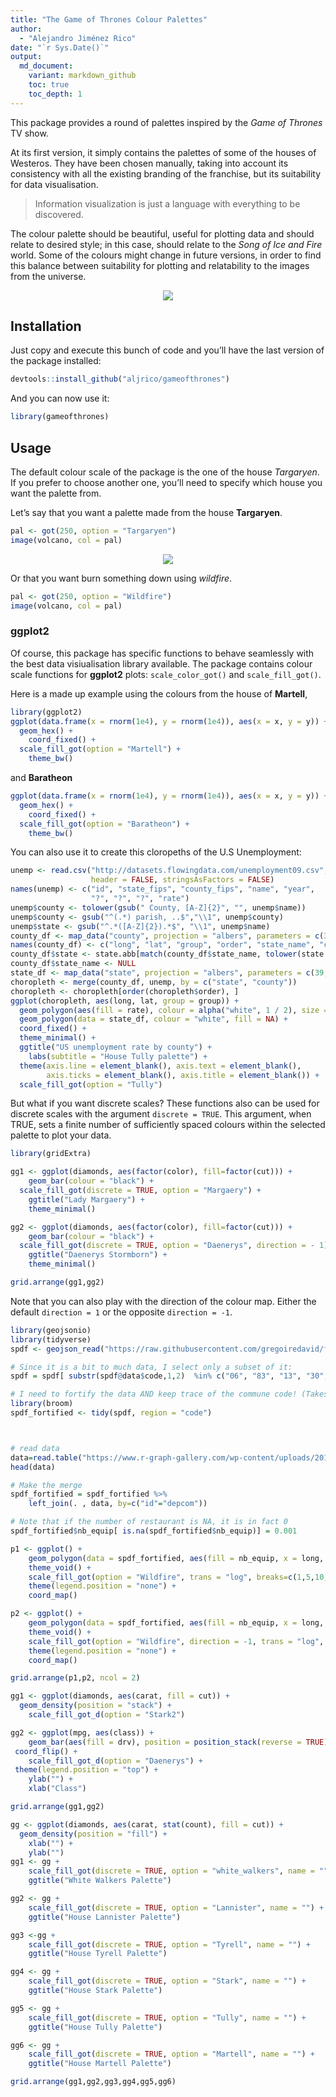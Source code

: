 ```yaml
---
title: "The Game of Thrones Colour Palettes"
author:
  - "Alejandro Jiménez Rico"
date: "`r Sys.Date()`"
output:
  md_document:
    variant: markdown_github
    toc: true
    toc_depth: 1
---
```



This package provides a round of palettes inspired by the *Game of Thrones* TV show.

At its first version, it simply contains the palettes of some of the houses of Westeros. They have been chosen manually, taking into account its consistency with all the existing branding of the franchise, but its suitability for data visualisation. 

> Information visualization is just a language with everything to be discovered. 

The colour palette should be beautiful, useful for plotting data and should relate to desired style; in this case, should relate to the _Song of Ice and Fire_ world. Some of the colours might change in future versions, in order to find this balance between suitability for plotting and relatability to the images from the universe.

<center><img src="https://raw.githubusercontent.com/aljrico/aljrico.github.io/master/_posts/images/show_scales2-1.png" ></center>




Installation
-------------

Just copy and execute this bunch of code and you'll have the last version of the package installed:


```r
devtools::install_github("aljrico/gameofthrones")
```

And you can now use it:


```r
library(gameofthrones)
```

Usage
-----

The default colour scale of the package is the one of the house *Targaryen*. If you prefer to choose another one, you'll need to specify which house you want the palette from.

Let's say that you want a palette made from the house **Targaryen**.


```r
pal <- got(250, option = "Targaryen")
image(volcano, col = pal)
```

<center><img src="https://raw.githubusercontent.com/aljrico/aljrico.github.io/master/_posts/images/unnamed-chunk-3-1.png" ></center>

Or that you want burn something down using *wildfire*.

```r
pal <- got(250, option = "Wildfire")
image(volcano, col = pal)
```


### ggplot2

Of course, this package has specific functions to behave seamlessly with the best data visiualisation library available. 
The package contains colour scale functions for **ggplot2** plots: `scale_color_got()` and `scale_fill_got()`.


Here is a made up example using the colours from the house of **Martell**,


```r
library(ggplot2)
ggplot(data.frame(x = rnorm(1e4), y = rnorm(1e4)), aes(x = x, y = y)) +
  geom_hex() + 
	coord_fixed() +
  scale_fill_got(option = "Martell") + 
	theme_bw()
```

and **Baratheon**


```r
ggplot(data.frame(x = rnorm(1e4), y = rnorm(1e4)), aes(x = x, y = y)) +
  geom_hex() + 
	coord_fixed() +
  scale_fill_got(option = "Baratheon") + 
	theme_bw()
```

You can also use it to create this cloropeths of the U.S Unemployment:

```r
unemp <- read.csv("http://datasets.flowingdata.com/unemployment09.csv",
                  header = FALSE, stringsAsFactors = FALSE)
names(unemp) <- c("id", "state_fips", "county_fips", "name", "year",
                  "?", "?", "?", "rate")
unemp$county <- tolower(gsub(" County, [A-Z]{2}", "", unemp$name))
unemp$county <- gsub("^(.*) parish, ..$","\\1", unemp$county)
unemp$state <- gsub("^.*([A-Z]{2}).*$", "\\1", unemp$name)
county_df <- map_data("county", projection = "albers", parameters = c(39, 45))
names(county_df) <- c("long", "lat", "group", "order", "state_name", "county")
county_df$state <- state.abb[match(county_df$state_name, tolower(state.name))]
county_df$state_name <- NULL
state_df <- map_data("state", projection = "albers", parameters = c(39, 45))
choropleth <- merge(county_df, unemp, by = c("state", "county"))
choropleth <- choropleth[order(choropleth$order), ]
ggplot(choropleth, aes(long, lat, group = group)) +
  geom_polygon(aes(fill = rate), colour = alpha("white", 1 / 2), size = 0.2) +
  geom_polygon(data = state_df, colour = "white", fill = NA) +
  coord_fixed() +
  theme_minimal() +
  ggtitle("US unemployment rate by county") +
	labs(subtitle = "House Tully palette") +
  theme(axis.line = element_blank(), axis.text = element_blank(),
        axis.ticks = element_blank(), axis.title = element_blank()) +
  scale_fill_got(option = "Tully")
```



But what if you want discrete scales? These functions also can be used for discrete scales with the argument `discrete = TRUE`. This argument, when TRUE, sets a finite number of sufficiently spaced colours within the selected palette to plot your data.


```r
library(gridExtra)

gg1 <- ggplot(diamonds, aes(factor(color), fill=factor(cut))) +  
	geom_bar(colour = "black") +
  scale_fill_got(discrete = TRUE, option = "Margaery") +
	ggtitle("Lady Margaery") +
	theme_minimal()

gg2 <- ggplot(diamonds, aes(factor(color), fill=factor(cut))) +  
	geom_bar(colour = "black") +
  scale_fill_got(discrete = TRUE, option = "Daenerys", direction = - 1) +
	ggtitle("Daenerys Stormborn") +
	theme_minimal()

grid.arrange(gg1,gg2)
```

Note that you can also play with the direction of the colour map. Either the default `direction = 1` or the opposite `direction = -1`.

```r
library(geojsonio)
library(tidyverse)
spdf <- geojson_read("https://raw.githubusercontent.com/gregoiredavid/france-geojson/master/communes.geojson",  what = "sp")

# Since it is a bit to much data, I select only a subset of it:
spdf = spdf[ substr(spdf@data$code,1,2)  %in% c("06", "83", "13", "30", "34", "11", "66") , ]

# I need to fortify the data AND keep trace of the commune code! (Takes 2 minutes)
library(broom)
spdf_fortified <- tidy(spdf, region = "code")



# read data
data=read.table("https://www.r-graph-gallery.com/wp-content/uploads/2017/12/data_on_french_states.csv", header=T, sep=";")
head(data)

# Make the merge
spdf_fortified = spdf_fortified %>%
	left_join(. , data, by=c("id"="depcom"))

# Note that if the number of restaurant is NA, it is in fact 0
spdf_fortified$nb_equip[ is.na(spdf_fortified$nb_equip)] = 0.001

p1 <- ggplot() +
	geom_polygon(data = spdf_fortified, aes(fill = nb_equip, x = long, y = lat, group = group) , size=0, alpha=0.9) +
	theme_void() +
	scale_fill_got(option = "Wildfire", trans = "log", breaks=c(1,5,10,20,50,100), name="Number of restaurant", guide = guide_legend( keyheight = unit(3, units = "mm"), keywidth=unit(12, units = "mm"), label.position = "bottom", title.position = 'top', nrow=1) ) +
	theme(legend.position = "none") + 
	coord_map()

p2 <- ggplot() +
	geom_polygon(data = spdf_fortified, aes(fill = nb_equip, x = long, y = lat, group = group) , size=0, alpha=0.9) +
	theme_void() +
	scale_fill_got(option = "Wildfire", direction = -1, trans = "log", breaks=c(1,5,10,20,50,100), name="Number of restaurant", guide = guide_legend( keyheight = unit(3, units = "mm"), keywidth=unit(12, units = "mm"), label.position = "bottom", title.position = 'top', nrow=1) ) +
	theme(legend.position = "none") +
	coord_map()

grid.arrange(p1,p2, ncol = 2)
```


```r
gg1 <- ggplot(diamonds, aes(carat, fill = cut)) +
  geom_density(position = "stack") +
	scale_fill_got_d(option = "Stark2")

gg2 <- ggplot(mpg, aes(class)) +
	geom_bar(aes(fill = drv), position = position_stack(reverse = TRUE), colour = "black") +
 coord_flip() +
	scale_fill_got_d(option = "Daenerys") +
 theme(legend.position = "top") +
	ylab("") +
	xlab("Class")

grid.arrange(gg1,gg2)
```


```r

gg <- ggplot(diamonds, aes(carat, stat(count), fill = cut)) +
  geom_density(position = "fill") +
	xlab("") + 
	ylab("")
gg1 <- gg +
	scale_fill_got(discrete = TRUE, option = "white_walkers", name = "") +
	ggtitle("White Walkers Palette")

gg2 <- gg +
	scale_fill_got(discrete = TRUE, option = "Lannister", name = "") +
	ggtitle("House Lannister Palette")

gg3 <-gg +
	scale_fill_got(discrete = TRUE, option = "Tyrell", name = "") +
	ggtitle("House Tyrell Palette")

gg4 <- gg +
	scale_fill_got(discrete = TRUE, option = "Stark", name = "") +
	ggtitle("House Stark Palette")

gg5 <- gg +
	scale_fill_got(discrete = TRUE, option = "Tully", name = "") +
	ggtitle("House Tully Palette")

gg6 <- gg +
	scale_fill_got(discrete = TRUE, option = "Martell", name = "") +
	ggtitle("House Martell Palette")

grid.arrange(gg1,gg2,gg3,gg4,gg5,gg6)
```
